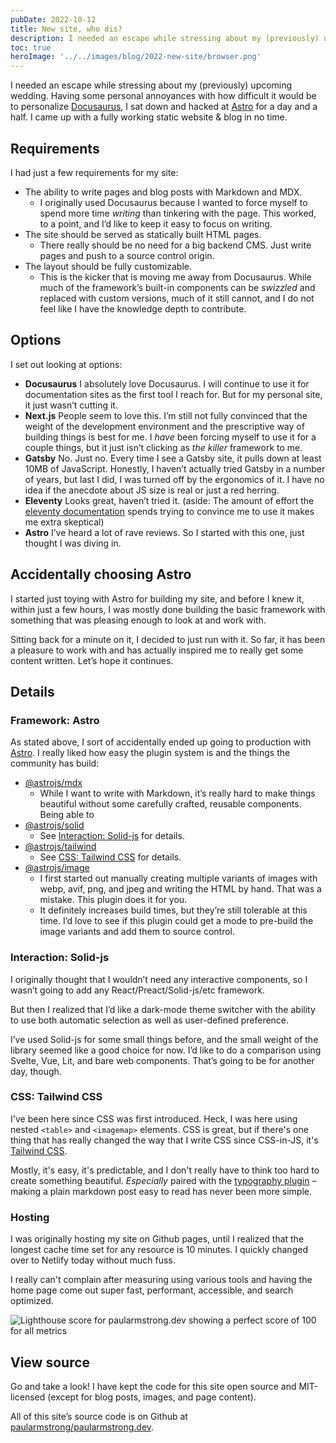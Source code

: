 ```yaml
---
pubDate: 2022-10-12
title: New site, who dis?
description: I needed an escape while stressing about my (previously) upcoming wedding. Having some personal annoyances with how difficult it would be to personalize Docusaurus, I sat down and hacked at Astro for a day and a half. I came up with a fully working static website & blog in no time.
toc: true
heroImage: '../../images/blog/2022-new-site/browser.png'
---
```



I needed an escape while stressing about my (previously) upcoming wedding. Having some personal annoyances with how difficult it would be to personalize <a href="https://docusaurus.io" rel="noopener" target="_blank">Docusaurus</a>, I sat down and hacked at <a href="https://astro.build" rel="noopener" target="_blank">Astro</a> for a day and a half. I came up with a fully working static website & blog in no time.

## Requirements

I had just a few requirements for my site:

- The ability to write pages and blog posts with Markdown and MDX.
  - I originally used Docusaurus because I wanted to force myself to spend more time _writing_ than tinkering with the page. This worked, to a point, and I’d like to keep it easy to focus on writing.
- The site should be served as statically built HTML pages.
  - There really should be no need for a big backend CMS. Just write pages and push to a source control origin.
- The layout should be fully customizable.
  - This is the kicker that is moving me away from Docusaurus. While much of the framework’s built-in components can be _swizzled_ and replaced with custom versions, much of it still cannot, and I do not feel like I have the knowledge depth to contribute.

## Options

I set out looking at options:

- **Docusaurus** I absolutely love Docusaurus. I will continue to use it for documentation sites as the first tool I reach for. But for my personal site, it just wasn’t cutting it.
- **Next.js** People seem to love this. I’m still not fully convinced that the weight of the development environment and the prescriptive way of building things is best for me. I _have_ been forcing myself to use it for a couple things, but it just isn’t clicking as _the killer_ framework to me.
- **Gatsby** No. Just no. Every time I see a Gatsby site, it pulls down at least 10MB of JavaScript. Honestly, I haven’t actually tried Gatsby in a number of years, but last I did, I was turned off by the ergonomics of it. I have no idea if the anecdote about JS size is real or just a red herring.
- **Eleventy** Looks great, haven’t tried it. (aside: The amount of effort the <a href="https://www.11ty.dev/docs/" target="_blank" rel="noopener noreferrer">eleventy documentation</a> spends trying to convince me to use it makes me extra skeptical)
- **Astro** I’ve heard a lot of rave reviews. So I started with this one, just thought I was diving in.

## Accidentally choosing Astro

I started just toying with Astro for building my site, and before I knew it, within just a few hours, I was mostly done building the basic framework with something that was pleasing enough to look at and work with.

Sitting back for a minute on it, I decided to just run with it. So far, it has been a pleasure to work with and has actually inspired me to really get some content written. Let’s hope it continues.

## Details

### Framework: Astro

As stated above, I sort of accidentally ended up going to production with <a href="https://astro.build" rel="noopener" target="_blank">Astro</a>. I really liked how easy the plugin system is and the things the community has build:

- [@astrojs/mdx](https://docs.astro.build/en/guides/integrations-guide/mdx/)
  - While I want to write with
    Markdown, it’s really hard to make things beautiful without some carefully crafted, reusable components. Being able to
- [@astrojs/solid](https://docs.astro.build/en/guides/integrations-guide/solid-js/)
  - See [Interaction: Solid-js](#interaction-solid-js) for details.
- [@astrojs/tailwind](https://docs.astro.build/en/guides/integrations-guide/tailwind/)
  - See [CSS: Tailwind
    CSS](#css-tailwind-css) for details.
- [@astrojs/image](https://docs.astro.build/en/guides/integrations-guide/image/)
  - I first started out manually creating multiple variants of images with webp, avif, png, and jpeg and writing the HTML by hand. That was a mistake. This plugin does it for you.
  - It definitely increases build times, but they’re still tolerable at this time. I’d love to see if this plugin could get a mode to pre-build the image variants and add them to source control.

### Interaction: Solid-js

I originally thought that I wouldn’t need any interactive components, so I wasn’t going to add any React/Preact/Solid-js/etc framework.

But then I realized that I’d like a dark-mode theme switcher with the ability to use both automatic selection as well as user-defined preference.

I’ve used Solid-js for some small things before, and the small weight of the library seemed like a good choice for now. I’d like to do a comparison using Svelte, Vue, Lit, and bare web components. That’s going to be for another day, though.

### CSS: Tailwind CSS

I've been here since CSS was first introduced. Heck, I was here using nested `<table>` and `<imagemap>` elements. CSS is great, but if there's one thing that has really changed the way that I write CSS since CSS-in-JS, it's [Tailwind CSS](https://tailwindcss.com).

Mostly, it's easy, it's predictable, and I don't really have to think too hard to create something beautiful. _Especially_ paired with the [typography plugin](https://tailwindcss.com/docs/typography-plugin) – making a plain markdown post easy to read has never been more simple.

### Hosting

I was originally hosting my site on Github pages, until I realized that the longest cache time set for any resource is 10 minutes. I quickly changed over to Netlify today without much fuss.

I really can't complain after measuring using various tools and having the home page come out super fast, performant, accessible, and search optimized.

<Image
  src={LighthouseImage}
  width={1200}
  itemprop="image"
  loading="lazy"
  alt="Lighthouse score for paularmstrong.dev showing a perfect score of 100 for all metrics"
/>

## View source

Go and take a look! I have kept the code for this site open source and MIT-licensed (except for blog posts, images, and page content).

<Aside type="danger" title="Open source">

All of this site’s source code is on Github at [paularmstrong/paularmstrong.dev](https://github.com/paularmstrong/paularmstrong.dev).

</Aside>
